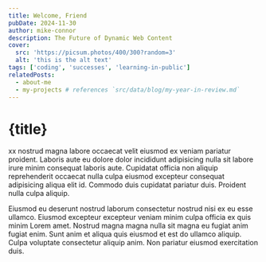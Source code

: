 ```yaml
---
title: Welcome, Friend
pubDate: 2024-11-30
author: mike-connor
description: The Future of Dynamic Web Content
cover:
  src: 'https://picsum.photos/400/300?random=3'
  alt: 'this is the alt text'
tags: ['coding', 'successes', 'learning-in-public']
relatedPosts:
  - about-me
  - my-projects # references `src/data/blog/my-year-in-review.md`
---
```



# {title}

xx nostrud magna labore occaecat velit eiusmod ex veniam pariatur proident.
Laboris aute eu dolore dolor incididunt adipisicing nulla sit labore irure minim
consequat laboris aute. Cupidatat officia non aliquip reprehenderit occaecat
nulla culpa eiusmod excepteur consequat adipisicing aliqua elit id. Commodo duis
cupidatat pariatur duis. Proident nulla culpa aliquip.

Eiusmod eu deserunt nostrud laborum consectetur nostrud nisi ex eu esse ullamco.
Eiusmod excepteur excepteur veniam minim culpa officia ex quis minim Lorem amet.
Nostrud magna magna nulla sit magna eu fugiat anim fugiat enim. Sunt anim et
aliqua quis eiusmod et est do ullamco aliquip. Culpa voluptate consectetur
aliquip anim. Non pariatur eiusmod exercitation duis.

